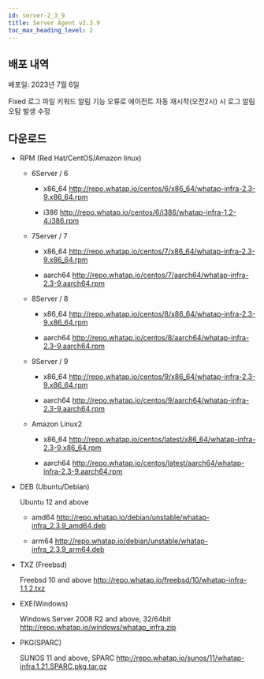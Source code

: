 ```yaml
---
id: server-2_3_9
title: Server Agent v2.3.9
toc_max_heading_level: 2
---
```


## 배포 내역

배포일: 2023년 7월 6일

<p><Status>Fixed</Status> 로그 파일 키워드 알림 기능 오류로 에이전트 자동 재시작(오전2시) 시 로그 알림 오탐 발생 수정</p>


## 다운로드

- RPM (Red Hat/CentOS/Amazon linux)

  - 6Server / 6
    
    - x86_64 http://repo.whatap.io/centos/6/x86_64/whatap-infra-2.3-9.x86_64.rpm
    
    - i386 http://repo.whatap.io/centos/6/i386/whatap-infra-1.2-4.i386.rpm
  
  - 7Server / 7
  
    - x86_64 http://repo.whatap.io/centos/7/x86_64/whatap-infra-2.3-9.x86_64.rpm
  
    - aarch64 http://repo.whatap.io/centos/7/aarch64/whatap-infra-2.3-9.aarch64.rpm
  
  - 8Server / 8
  
    - x86_64 http://repo.whatap.io/centos/8/x86_64/whatap-infra-2.3-9.x86_64.rpm

    - aarch64 http://repo.whatap.io/centos/8/aarch64/whatap-infra-2.3-9.aarch64.rpm
  
  - 9Server / 9
  
    - x86_64 http://repo.whatap.io/centos/9/x86_64/whatap-infra-2.3-9.x86_64.rpm
    
    - aarch64 http://repo.whatap.io/centos/9/aarch64/whatap-infra-2.3-9.aarch64.rpm
  
  - Amazon Linux2
  
    - x86_64 http://repo.whatap.io/centos/latest/x86_64/whatap-infra-2.3-9.x86_64.rpm
  
    - aarch64 http://repo.whatap.io/centos/latest/aarch64/whatap-infra-2.3-9.aarch64.rpm

- DEB (Ubuntu/Debian)
  
  Ubuntu 12 and above
  
  - amd64 http://repo.whatap.io/debian/unstable/whatap-infra_2.3.9_amd64.deb
  
  - arm64 http://repo.whatap.io/debian/unstable/whatap-infra_2.3.9_arm64.deb

- TXZ (Freebsd)

  Freebsd 10 and above http://repo.whatap.io/freebsd/10/whatap-infra-1.1.2.txz

- EXE(Windows)
  
  Windows Server 2008 R2 and above, 32/64bit http://repo.whatap.io/windows/whatap_infra.zip

- PKG(SPARC)
  
  SUNOS 11 and above, SPARC http://repo.whatap.io/sunos/11/whatap-infra.1.21.SPARC.pkg.tar.gz